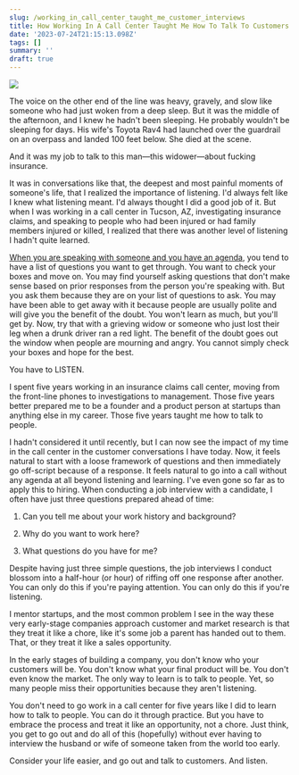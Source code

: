 ```yaml
---
slug: /working_in_call_center_taught_me_customer_interviews
title: How Working In A Call Center Taught Me How To Talk To Customers
date: '2023-07-24T21:15:13.098Z'
tags: []
summary: ''
draft: true
---
```

![](https://images.unsplash.com/photo-1626863905121-3b0c0ed7b94c?crop=entropy&cs=tinysrgb&fit=max&fm=jpg&ixid=M3w0MDkwMjh8MHwxfHNlYXJjaHw0fHxjYWxsJTIwY2VudGVyfGVufDB8fHx8MTY5MDIzNTUxNnww&ixlib=rb-4.0.3&q=80&w=1080)

The voice on the other end of the line was heavy, gravely, and slow like someone who had just woken from a deep sleep. But it was the middle of the afternoon, and I knew he hadn't been sleeping. He probably wouldn't be sleeping for days. His wife's Toyota Rav4 had launched over the guardrail on an overpass and landed 100 feet below. She died at the scene.

And it was my job to talk to this man—this widower—about fucking insurance.

It was in conversations like that, the deepest and most painful moments of someone's life, that I realized the importance of listening. I'd always felt like I knew what listening meant. I'd always thought I did a good job of it. But when I was working in a call center in Tucson, AZ, investigating insurance claims, and speaking to people who had been injured or had family members injured or killed, I realized that there was another level of listening I hadn't quite learned.

[When you are speaking with someone and you have an agenda](https://polluterofminds.com/blog/agendas_make_you_a_passive_listener/), you tend to have a list of questions you want to get through. You want to check your boxes and move on. You may find yourself asking questions that don't make sense based on prior responses from the person you're speaking with. But you ask them because they are on your list of questions to ask. You may have been able to get away with it because people are usually polite and will give you the benefit of the doubt. You won't learn as much, but you'll get by. Now, try that with a grieving widow or someone who just lost their leg when a drunk driver ran a red light. The benefit of the doubt goes out the window when people are mourning and angry. You cannot simply check your boxes and hope for the best.

You have to LISTEN.

I spent five years working in an insurance claims call center, moving from the front-line phones to investigations to management. Those five years better prepared me to be a founder and a product person at startups than anything else in my career. Those five years taught me how to talk to people.

I hadn't considered it until recently, but I can now see the impact of my time in the call center in the customer conversations I have today. Now, it feels natural to start with a loose framework of questions and then immediately go off-script because of a response. It feels natural to go into a call without any agenda at all beyond listening and learning. I've even gone so far as to apply this to hiring. When conducting a job interview with a candidate, I often have just three questions prepared ahead of time:

1.  Can you tell me about your work history and background?
    
2.  Why do you want to work here?
    
3.  What questions do you have for me?
    

Despite having just three simple questions, the job interviews I conduct blossom into a half-hour (or hour) of riffing off one response after another. You can only do this if you're paying attention. You can only do this if you're listening.

I mentor startups, and the most common problem I see in the way these very early-stage companies approach customer and market research is that they treat it like a chore, like it's some job a parent has handed out to them. That, or they treat it like a sales opportunity.

In the early stages of building a company, you don't know who your customers will be. You don't know what your final product will be. You don't even know the market. The only way to learn is to talk to people. Yet, so many people miss their opportunities because they aren't listening.

You don't need to go work in a call center for five years like I did to learn how to talk to people. You can do it through practice. But you have to embrace the process and treat it like an opportunity, not a chore. Just think, you get to go out and do all of this (hopefully) without ever having to interview the husband or wife of someone taken from the world too early.

Consider your life easier, and go out and talk to customers. And listen.
